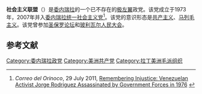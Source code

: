 '''社会主义联盟'''（{{lang-es|Liga Socialista}}）是[[委内瑞拉|委内瑞拉]]的一个已不存在的[[极左翼|极左翼]]政党。该党成立于1973年，2007年并入[[委内瑞拉统一社会主义党|委内瑞拉统一社会主义党]]<ref>''Correo del Orinoco'', 29 July 2011, [http://venezuelanalysis.com/analysis/6384 Remembering Injustice: Venezuelan Activist Jorge Rodriguez Assassinated by Government Forces in 1976] {{Wayback|url=http://venezuelanalysis.com/analysis/6384 |date=20210121025502 }}</ref>。该党的意识形态是[[共产主义|共产主义]]、[[马列毛主义|马列毛主义]]。该党曾参加[[圣保罗论坛|圣保罗论坛]]和[[玻利瓦尔人民大会|玻利瓦尔人民大会]]。

==参考文献==
{{reflist}}

[[Category:委内瑞拉政党|Category:委内瑞拉政党]]
[[Category:美洲共产党|Category:美洲共产党]]
[[Category:拉丁美洲毛派组织|Category:拉丁美洲毛派组织]]
